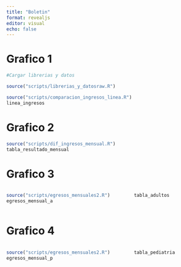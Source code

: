 ```yaml
---
title: "Boletin"
format: revealjs
editor: visual
echo: false
---
```


# Grafico 1

```r
#Cargar librerias y datos

source("scripts/librerias_y_datosraw.R")
```

```r
source("scripts/comparacion_ingresos_linea.R")
linea_ingresos
```

# Grafico 2

```r
source("scripts/dif_ingresos_mensual.R")
tabla_resultado_mensual
```

# Grafico 3

::::: columns
::: {.column width="65%"}
```r
source("scripts/egresos_mensuales2.R")
egresos_mensual_a
```
:::

::: {.column width="35%"}
```r
tabla_adultos
```
:::
:::::

# Grafico 4

::::: columns
::: {.column width="65%"}
```r
source("scripts/egresos_mensuales2.R")
egresos_mensual_p
```
:::

::: {.column width="35%"}
```r
tabla_pediatria
```
:::
:::::

